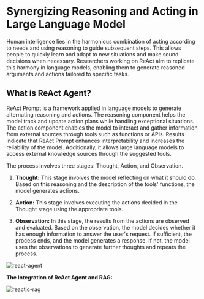 # Synergizing Reasoning and Acting in Large Language Model

Human intelligence lies in the harmonious combination of acting according to needs and using reasoning to guide subsequent steps. This allows people to quickly learn and adapt to new situations and make sound decisions when necessary. Researchers working on ReAct aim to replicate this harmony in language models, enabling them to generate reasoned arguments and actions tailored to specific tasks.

## What is ReAct Agent?

ReAct Prompt is a framework applied in language models to generate alternating reasoning and actions. The reasoning component helps the model track and update action plans while handling exceptional situations. The action component enables the model to interact and gather information from external sources through tools such as functions or APIs. Results indicate that ReAct Prompt enhances interpretability and increases the reliability of the model. Additionally, it allows large language models to access external knowledge sources through the suggested tools.

The process involves three stages: Thought, Action, and Observation.

1. **Thought:** This stage involves the model reflecting on what it should do. Based on this reasoning and the description of the tools' functions, the model generates actions.
2. **Action:** This stage involves executing the actions decided in the Thought stage using the appropriate tools.

3. **Observation:** In this stage, the results from the actions are observed and evaluated. Based on the observation, the model decides whether it has enough information to answer the user's request. If sufficient, the process ends, and the model generates a response. If not, the model uses the observations to generate further thoughts and repeats the process.

![react-agent](https://res.cloudinary.com/dgsrxvev1/image/upload/v1721833718/Screenshot_2024-07-24_220804_o0gzij.png)

**The Integration of ReAct Agent and RAG:**

![reactic-rag](https://res.cloudinary.com/dgsrxvev1/image/upload/v1721832884/agentic_rag_fmwpns.png)
